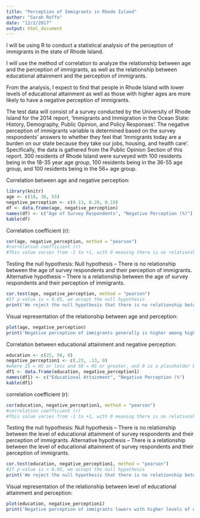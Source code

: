 ```yaml
---
title: "Perception of Immigrants in Rhode Island"
author: "Sarah Roffo"
date: "12/2/2017"
output: html_document
---
```


I will be using R to conduct a statistical analysis of the perception of immigrants in the state of Rhode Island.

I will use the method of correlation to analyze the relationship between age and the perception of immigrants, as well as the relationship between educational attainment and the perception of immigrants. 

From the analysis, I expect to find that people in Rhode Island with lower levels of educational attainment as well as those with higher ages are more likely to have a negative perception of immigrants.

The test data will consist of a survey conducted by the University of Rhode Island for the 2014 report, 'Immigrants and Immigration in the Ocean State: History, Demography, Public Opinion, and Policy Responses'. The negative perception of immigrants variable is determined based on the survey respondents' answers to whether they feel that 'Immigrants today are a burden on our state because they take our jobs, housing, and health care'. Specifically, the data is gathered from the Public Opinion Section of this report. 300 residents of Rhode Island were surveyed with 100 residents being in the 18-35 year age group, 100 residents being in the 36-55 age group, and 100 residents being in the 56+ age group. 


Correlation between age and negative perception:
```r
library(knitr)
age <- c(18, 36, 55)
negative_perception <- c(0.13, 0.20, 0.19)
df <- data.frame(age, negative_perception)
names(df) <- c("Age of Survey Respondents", "Negative Perception (%)")
kable(df)
```

Correlation coefficient (r):
```r
cor(age, negative_perception, method = "pearson")
#correlation coefficient (r)
#This value varies from -1 to +1, with 0 meaning there is no relationship
```


Testing the null hypothesis:
Null hypothesis -- There is no relationship between the age of survey respondents and their perception of immigrants.
Alternative hypothesis -- There is a relationship between the age of survey respondents and their perception of immigrants.
```r
cor.test(age, negative_perception, method = "pearson")
#If p-value is < 0.05, we accept the null hypothesis
print('We reject the null hypothesis that there is no relationship between age and perception of immigrants.')
```

Visual representation of the relationship between age and perception:
```r
plot(age, negative_perception)
print('Negative perception of immigrants generally is higher among higher age groups.')
```


Correlation between educational attainment and negative perception:
```r
education <- c(25, 50, 0)
negative_perception1 <- c(.23, .13, 0)
#where 25 = HS or less and 50 = HS or greater, and 0 is a placeholder because the test wanted three values
df1 <- data.frame(education, negative_perception1)
names(df1) <- c("Educational Attainment", "Negative Perception (%")
kable(df1)
```

correlation coefficient (r):
```r
cor(education, negative_perception1, method = "pearson")
#correlation coefficient (r)
#This value varies from -1 to +1, with 0 meaning there is no relationship
```

Testing the null hypothesis:
Null hypothesis -- There is no relationship between the level of educational attainment of survey respondents and their perception of immigrants.
Alternative hypothesis -- There is a relationship between the level of educational attainment of survey respondents and their perception of immigrants.
```r
cor.test(education, negative_perception1, method = "pearson")
#If p-value is < 0.05, we accept the null hypothesis
print('We reject the null hypothesis that there is no relationship between age and perception of immigrants.')
```

Visual representation of the relationship between level of educational attainment and perception:
```r
plot(education, negative_perception1)
print('Negative perception of immigrants lowers with higher levels of educational attainment.')
```

